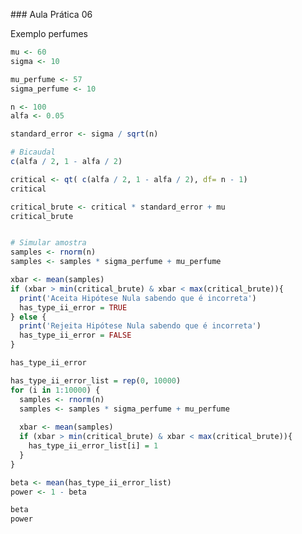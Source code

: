  ### Aula Prática 06

Exemplo perfumes 

```r

mu <- 60
sigma <- 10

mu_perfume <- 57
sigma_perfume <- 10

n <- 100
alfa <- 0.05

standard_error <- sigma / sqrt(n)

# Bicaudal
c(alfa / 2, 1 - alfa / 2)

critical <- qt( c(alfa / 2, 1 - alfa / 2), df= n - 1)
critical

critical_brute <- critical * standard_error + mu
critical_brute


# Simular amostra
samples <- rnorm(n)
samples <- samples * sigma_perfume + mu_perfume

xbar <- mean(samples)
if (xbar > min(critical_brute) & xbar < max(critical_brute)){
  print('Aceita Hipótese Nula sabendo que é incorreta')
  has_type_ii_error = TRUE
} else {
  print('Rejeita Hipótese Nula sabendo que é incorreta')
  has_type_ii_error = FALSE
}

has_type_ii_error

has_type_ii_error_list = rep(0, 10000)
for (i in 1:10000) {
  samples <- rnorm(n)
  samples <- samples * sigma_perfume + mu_perfume
  
  xbar <- mean(samples)
  if (xbar > min(critical_brute) & xbar < max(critical_brute)){
    has_type_ii_error_list[i] = 1
  } 
}

beta <- mean(has_type_ii_error_list)
power <- 1 - beta

beta
power

```
